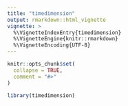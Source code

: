 ```yaml
---
title: "timedimension"
output: rmarkdown::html_vignette
vignette: >
  %\VignetteIndexEntry{timedimension}
  %\VignetteEngine{knitr::rmarkdown}
  %\VignetteEncoding{UTF-8}
---
```


```r
knitr::opts_chunk$set(
  collapse = TRUE,
  comment = "#>"
)
```

```r
library(timedimension)
```

